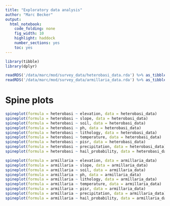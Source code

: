 ```yaml
---
title: "Exploratory data analysis"
author: "Marc Becker"
output:
  html_notebook:
    code_folding: none
    fig_width: 10
    highlight: haddock
    number_sections: yes
    toc: yes
---
```


```r
library(tibble)
library(dplyr)
```

```r
readRDS('/data/marc/mod/survey_data/heterobasi_data.rda') %>% as_tibble() -> heterobasi_data
readRDS('/data/marc/mod/survey_data/armillaria_data.rda') %>% as_tibble() -> armillaria_data
```

# Spine plots

```r
spineplot(formula = heterobasi ~ elevation, data = heterobasi_data)
spineplot(formula = heterobasi ~ slope, data = heterobasi_data)
spineplot(formula = heterobasi ~ soil, data = heterobasi_data)
spineplot(formula = heterobasi ~ ph, data = heterobasi_data)
spineplot(formula = heterobasi ~ lithology, data = heterobasi_data)
spineplot(formula = heterobasi ~ temperature, data = heterobasi_data)
spineplot(formula = heterobasi ~ pisr, data = heterobasi_data)
spineplot(formula = heterobasi ~ precipitation, data = heterobasi_data)
spineplot(formula = heterobasi ~ hail_probability, data = heterobasi_data)
```


```r
spineplot(formula = armillaria ~ elevation, data = armillaria_data)
spineplot(formula = armillaria ~ slope, data = armillaria_data)
spineplot(formula = armillaria ~ soil, data = armillaria_data)
spineplot(formula = armillaria ~ ph, data = armillaria_data)
spineplot(formula = armillaria ~ lithology, data = armillaria_data)
spineplot(formula = armillaria ~ temperature, data = armillaria_data)
spineplot(formula = armillaria ~ pisr, data = armillaria_data)
spineplot(formula = armillaria ~ precipitation, data = armillaria_data)
spineplot(formula = armillaria ~ hail_probability, data = armillaria_data)
```

